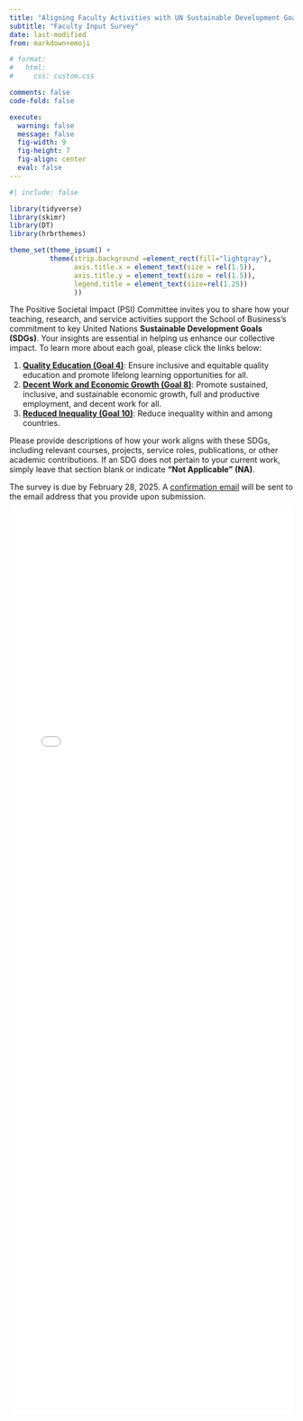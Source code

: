 ```yaml
---
title: "Aligning Faculty Activities with UN Sustainable Development Goals"
subtitle: "Faculty Input Survey"
date: last-modified
from: markdown+emoji

# format:
#   html:
#     css: custom.css

comments: false
code-fold: false

execute: 
  warning: false
  message: false
  fig-width: 9
  fig-height: 7
  fig-align: center
  eval: false
---
```

```r
#| include: false

library(tidyverse)
library(skimr)
library(DT)
library(hrbrthemes)

theme_set(theme_ipsum() +
          theme(strip.background =element_rect(fill="lightgray"),
                axis.title.x = element_text(size = rel(1.5)),
                axis.title.y = element_text(size = rel(1.5)),
                legend.title = element_text(size=rel(1.25))
                ))
```

The Positive Societal Impact (PSI) Committee invites you to share how your teaching, research, and service activities support the School of Business’s commitment to key United Nations **Sustainable Development Goals (SDGs)**. Your insights are essential in helping us enhance our collective impact. To learn more about each goal, please click the links below:

1. [**Quality Education (Goal 4)**](https://www.globalgoals.org/goals/4-quality-education/): Ensure inclusive and equitable quality education and promote lifelong learning opportunities for all.
2. [**Decent Work and Economic Growth (Goal 8)**](https://www.globalgoals.org/goals/8-decent-work-and-economic-growth/): Promote sustained, inclusive, and sustainable economic growth, full and productive employment, and decent work for all.
3. [**Reduced Inequality (Goal 10)**](https://www.globalgoals.org/goals/10-reduced-inequalities/): Reduce inequality within and among countries.

Please provide descriptions of how your work aligns with these SDGs, including relevant courses, projects, service roles, publications, or other academic contributions. If an SDG does not pertain to your current work, simply leave that section blank or indicate **"Not Applicable" (NA)**.

The survey is due by February 28, 2025. A <u>confirmation email</u> will be sent to the email address that you provide upon submission.

```{=html}
<iframe id="contentFrame" width="100%" height="1600px" frameborder="no" 
  src="psi-un-goals-survey-revised.html" style="overflow: hidden;">
</iframe>
```